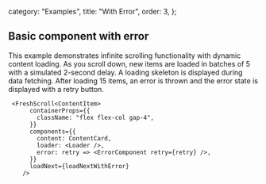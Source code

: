   category: "Examples",
  title: "With Error",
  order: 3,
};

## Basic component with error

This example demonstrates infinite scrolling functionality with dynamic content loading. As you scroll down, new items are loaded in batches of 5 with a simulated 2-second delay. A loading skeleton is displayed during data fetching. After loading 15 items, an error is thrown and the error state is displayed with a retry button.

```tsx
 <FreshScroll<ContentItem>
      containerProps={{
        className: "flex flex-col gap-4",
      }}
      components={{
        content: ContentCard,
        loader: <Loader />,
        error: retry => <ErrorComponent retry={retry} />,
      }}
      loadNext={loadNextWithError}
    />
```
<FreshScrollExampleWithError />